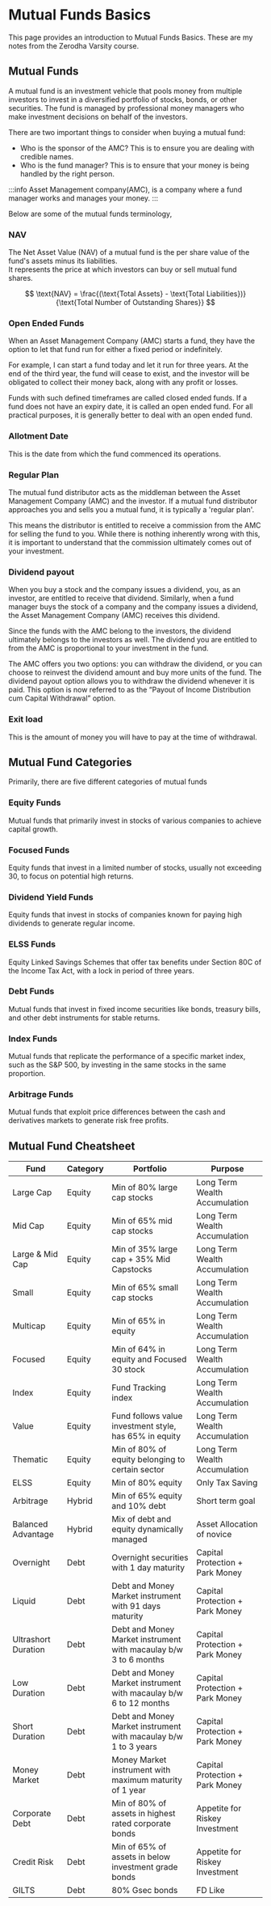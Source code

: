 # Mutual Funds Basics

This page provides an introduction to Mutual Funds Basics. These are my notes from the Zerodha Varsity course.

## Mutual Funds

A mutual fund is an investment vehicle that pools money from multiple investors to invest in a diversified portfolio of stocks, bonds, or other securities. The fund is managed by professional money managers who make investment decisions on behalf of the investors.

There are two important things to consider when buying a mutual fund:
- Who is the sponsor of the AMC? This is to ensure you are dealing with credible names.
- Who is the fund manager? This is to ensure that your money is being handled by the right person.

:::info
Asset Management company(AMC), is a company where a fund manager works and manages your money.
:::

Below are some of the mutual funds terminology,

### NAV

The Net Asset Value (NAV) of a mutual fund is the per share value of the fund's assets minus its liabilities. \
It represents the price at which investors can buy or sell mutual fund shares.


$$
\text{NAV} = \frac{(\text{Total Assets} - \text{Total Liabilities})}{\text{Total Number of Outstanding Shares}}
$$

### Open Ended Funds

When an Asset Management Company (AMC) starts a fund, they have the option to let that fund run for either a fixed period or indefinitely.

For example, I can start a fund today and let it run for three years. At the end of the third year, the fund will cease to exist, and the investor will be obligated to collect their money back, along with any profit or losses.

Funds with such defined timeframes are called closed ended funds. If a fund does not have an expiry date, it is called an open ended fund. For all practical purposes, it is generally better to deal with an open ended fund.


### Allotment Date

This is the date from which the fund commenced its operations.


### Regular Plan

The mutual fund distributor acts as the middleman between the Asset Management Company (AMC) and the investor. If a mutual fund distributor approaches you and sells you a mutual fund, it is typically a 'regular plan'. 

This means the distributor is entitled to receive a commission from the AMC for selling the fund to you. While there is nothing inherently wrong with this, it is important to understand that the commission ultimately comes out of your investment.


### Dividend payout

When you buy a stock and the company issues a dividend, you, as an investor, are entitled to receive that dividend. 
Similarly, when a fund manager buys the stock of a company and the company issues a dividend, the Asset Management Company (AMC) receives this dividend. 

Since the funds with the AMC belong to the investors, the dividend ultimately belongs to the investors as well. The dividend you are entitled to from the AMC is proportional to your investment in the fund. 

The AMC offers you two options: you can withdraw the dividend, or you can choose to reinvest the dividend amount and buy more units of the fund. The dividend payout option allows you to withdraw the dividend whenever it is paid. This option is now referred to as the “Payout of Income Distribution cum Capital Withdrawal” option.


### Exit load 

This is the amount of money you will have to pay at the time of withdrawal.

## Mutual Fund Categories

Primarily, there are five different categories of mutual funds 

### Equity Funds
Mutual funds that primarily invest in stocks of various companies to achieve capital growth.

### Focused Funds
Equity funds that invest in a limited number of stocks, usually not exceeding $30$, to focus on potential high returns.

### Dividend Yield Funds
Equity funds that invest in stocks of companies known for paying high dividends to generate regular income.

### ELSS Funds
Equity Linked Savings Schemes that offer tax benefits under Section 80C of the Income Tax Act, with a lock in period of three years.

### Debt Funds 
Mutual funds that invest in fixed income securities like bonds, treasury bills, and other debt instruments for stable returns.

### Index Funds
Mutual funds that replicate the performance of a specific market index, such as the S&P $500$, by investing in the same stocks in the same proportion.

### Arbitrage Funds 
Mutual funds that exploit price differences between the cash and derivatives markets to generate risk free profits.


## Mutual Fund Cheatsheet

|Fund	 					 		 |Category|Portfolio                                        				             |Purpose |
|--------------------|--------|----------------------------------------------------------------------|--------|
|Large Cap					 |Equity  |Min of $80\%$ large cap stocks    								 			               |Long Term Wealth Accumulation |
|Mid Cap				 		 |Equity  |Min of $65\%$ mid cap stocks    	 											               |Long Term Wealth Accumulation |
|Large & Mid Cap		 |Equity  |Min of $35\%$ large cap + $35\%$ Mid Capstocks    				             |Long Term Wealth Accumulation |
|Small 				 		   |Equity  |Min of $65\%$ small cap stocks                    				             |Long Term Wealth Accumulation |
|Multicap				 		 |Equity  |Min of $65\%$ in equity                           				             |Long Term Wealth Accumulation |
|Focused				 		 |Equity  |Min of $64\%$ in equity and Focused $30$ stock    				             |Long Term Wealth Accumulation |
|Index				 		 	 |Equity  |Fund Tracking index                               				             |Long Term Wealth Accumulation |
|Value				 		 	 |Equity  |Fund follows value investment style, has $65\%$ in equity              |Long Term Wealth Accumulation |
|Thematic				 		 |Equity  |Min of $80\%$ of equity belonging to certain sector                   |Long Term Wealth Accumulation |
|ELSS				 		 		 |Equity  |Min of $80\%$ equity                    									             |Only Tax Saving |
|Arbitrage				 	 |Hybrid  |Min of $65\%$ equity and $10\%$ debt                    	             |Short term goal |
|Balanced Advantage	 |Hybrid  |Mix of debt and equity dynamically managed                            |Asset Allocation of novice |
|Overnight 				 	 |Debt    |Overnight securities with $1$ day maturity                            |Capital Protection + Park Money|
|Liquid 				 		 |Debt    |Debt and Money Market instrument with $91$ days maturity              |Capital Protection + Park Money|
|Ultrashort Duration |Debt    |Debt and Money Market instrument with macaulay b/w $3$ to $6$ months  |Capital Protection + Park Money|
|Low Duration 			 |Debt    |Debt and Money Market instrument with macaulay b/w $6$ to $12$ months |Capital Protection + Park Money|
|Short Duration 		 |Debt    |Debt and Money Market instrument with macaulay b/w $1$ to $3$ years   |Capital Protection + Park Money|
|Money Market 			 |Debt    |Money Market instrument with maximum maturity of $1$ year             |Capital Protection + Park Money|
|Corporate Debt 		 |Debt    |Min of $80\%$ of assets in highest rated corporate bonds              |Appetite for Riskey Investment |
|Credit Risk 				 |Debt    |Min of $65\%$ of assets in below investment grade bonds               |Appetite for Riskey Investment |
|GILTS  				 		 |Debt    |80\% Gsec bonds                    																	   |FD Like |
